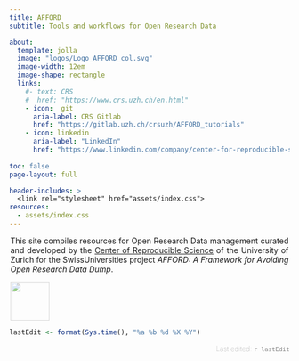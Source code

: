 ```yaml
---
title: AFFORD
subtitle: Tools and workflows for Open Research Data 

about:
  template: jolla
  image: "logos/Logo_AFFORD_col.svg"
  image-width: 12em
  image-shape: rectangle
  links:
    #- text: CRS
    #  href: "https://www.crs.uzh.ch/en.html"
    - icon:  git
      aria-label: CRS Gitlab
      href: "https://gitlab.uzh.ch/crsuzh/AFFORD_tutorials"
    - icon: linkedin
      aria-label: "LinkedIn"
      href: "https://www.linkedin.com/company/center-for-reproducible-science/"  
        
toc: false
page-layout: full

header-includes: >
  <link rel="stylesheet" href="assets/index.css">
resources:
  - assets/index.css
---
```



<!-- ::: {style="text-align: center; text-justify: distribute;"} -->
<!-- ![](logos/Logo_CRS_col.svg){fig-align="left" width="100" style="opacity: 0.9"}  -->
<!-- ![](logos/Logo_AFFORD_col.svg){fig-align="center" width="100" style="opacity: 0.9"}  -->
<!-- ::: -->

::: {style="text-align: justify; max-width: 500px; margin: auto;"}
This site compiles resources for Open Research Data management curated and developed by the [Center of Reproducible Science](https://www.crs.uzh.ch/en.html) of the University of Zurich for the SwissUniversities project *AFFORD: A Framework for Avoiding Open Research Data Dump*. 

![](logos/190204_UZH_CRS_RGB_rund.svg){fig-align="right" width="70" style="opacity: 0.6"}
:::


```r
lastEdit <- format(Sys.time(), "%a %b %d %X %Y")
```

::: {style="text-align: right; text-justify: distribute;color: gray; font-weight: 1; font-size: 0.9em"}

Last edited: `r lastEdit`
:::
 

<!-- # Welcome {.unnumbered} -->

<!-- This is the collection of CRS tutorials for the project: -->

<!-- **A Framework for Avoiding the Open Research Data Dump (AFFORD)** -->

<!-- ![](logos/Logo_AFFORD_col.svg){fig-align="left"} -->

<!-- ![](logos/Logo_CRS_col.svg){fig-align="left" width="134"} -->
